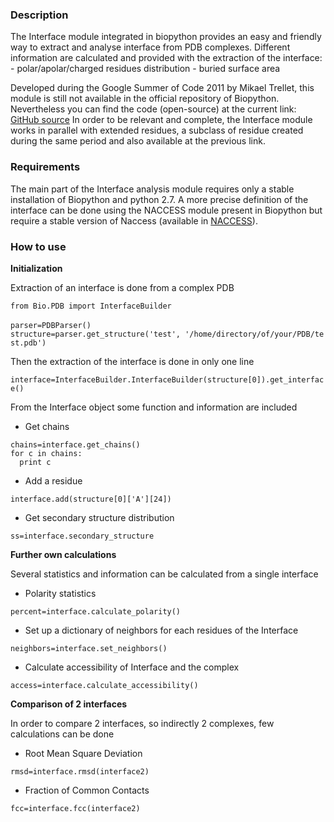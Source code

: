 === Description ===

The Interface module integrated in biopython provides an easy and friendly way to extract and analyse interface from PDB complexes. Different information are calculated and provided with the extraction of the interface:
- polar/apolar/charged residues distribution
- buried surface area

Developed during the Google Summer of Code 2011 by Mikael Trellet, this module is still not available in the official repository of Biopython. Nevertheless you can find the code (open-source) at the current link: [https://github.com/mtrellet/biopython/tree/interface_analysis GitHub source]
In order to be relevant and complete, the Interface module works in parallel with extended residues, a subclass of residue created during the same period and also available at the previous link.

=== Requirements ===

The main part of the Interface analysis module requires only a stable installation of Biopython and python 2.7.
A more precise definition of the interface can be done using the NACCESS module present in Biopython but require a stable version of Naccess (available in [http://www.bioinf.manchester.ac.uk/naccess/ NACCESS]).

=== How to use ===

'''Initialization'''

Extraction of an interface is done from a complex PDB

 from Bio.PDB import InterfaceBuilder
 
 parser=PDBParser()
 structure=parser.get_structure('test', '/home/directory/of/your/PDB/test.pdb')

Then the extraction of the interface is done in only one line

 interface=InterfaceBuilder.InterfaceBuilder(structure[0]).get_interface()

From the Interface object some function and information are included

* Get chains
 chains=interface.get_chains()
 for c in chains:
   print c

* Add a residue
 interface.add(structure[0]['A'][24])

* Get secondary structure distribution
 ss=interface.secondary_structure

'''Further own calculations'''

Several statistics and information can be calculated from a single interface

* Polarity statistics
 percent=interface.calculate_polarity()

* Set up a dictionary of neighbors for each residues of the Interface
 neighbors=interface.set_neighbors()

* Calculate accessibility of Interface and the complex
 access=interface.calculate_accessibility()

'''Comparison of 2 interfaces'''

In order to compare 2 interfaces, so indirectly 2 complexes, few calculations can be done

* Root Mean Square Deviation
 rmsd=interface.rmsd(interface2)

* Fraction of Common Contacts
 fcc=interface.fcc(interface2)